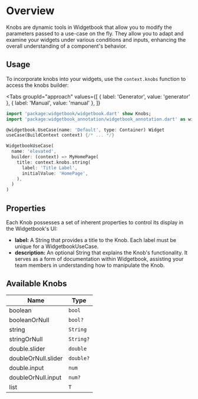 # Overview

Knobs are dynamic tools in Widgetbook that allow you to modify the parameters
passed to a use-case on the fly. They allow you to adapt and examine your
widgets under various conditions and inputs, enhancing the overall understanding
of a component's behavior.

## Usage

To incorporate knobs into your widgets, use the `context.knobs` function to
access the knobs builder:

<Tabs
  groupId="approach"
  values={[
    { label: 'Generator', value: 'generator' },
    { label: 'Manual', value: 'manual' },
  ]}
>
<TabItem value="generator">

```dart title="Example: Knobs with generator"
import 'package:widgetbook/widgetbook.dart' show Knobs;
import 'package:widgetbook_annotation/widgetbook_annotation.dart' as widgetbook;

@widgetbook.UseCase(name: 'Default', type: Container) Widget
useCase(BuildContext context) {/* ... */}
```

</TabItem>
<TabItem value="manual">

```dart title="Example: Knobs"
WidgetbookUseCase(
  name: 'elevated',
  builder: (context) => MyHomePage(
    title: context.knobs.string(
      label: 'Title Label',
      initialValue: 'HomePage',
    ),
  )
)
```

</TabItem>
</Tabs>

## Properties

Each Knob possesses a set of inherent properties to control its display in the
Widgetbook's UI:

- **label:** A String that provides a title to the Knob. Each label must be
  unique for a WidgetbookUseCase.
- **description:** An optional String that explains the Knob's functionality. It
  serves as a form of documentation within Widgetbook, assisting your team
  members in understanding how to manipulate the Knob.

## Available Knobs

| Name                | Type      |
| ------------------- | --------- |
| boolean             | `bool`    |
| booleanOrNull       | `bool?`   |
| string              | `String`  |
| stringOrNull        | `String?` |
| double.slider       | `double`  |
| doubleOrNull.slider | `double?` |
| double.input        | `num`     |
| doubleOrNull.input  | `num?`    |
| list                | `T`       |
